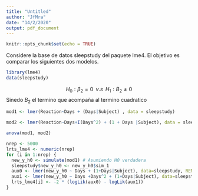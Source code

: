 ---
title: "Untitled"
author: "JfMra"
date: "14/2/2020"
output: pdf_document
---

```{r setup, include=FALSE}
knitr::opts_chunk$set(echo = TRUE)
```


Considere la base de datos sleepstudy del paquete lme4. El objetivo es comparar los siguientes dos modelos.
```{r}
library(lme4)
data(sleepstudy)
```

$$H_0: \beta_2 = 0 \;\; v.s \;\; H_1: B_2 \not=0 $$
Sinedo $B_2$ el termino que acompaña al termino cuadratico
```{r}
mod1 <- lmer(Reaction~Days + (Days|Subject) , data = sleepstudy)

mod2 <- lmer(Reaction~Days+I(Days^2) + (1 + Days |Subject), data = sleepstudy)
```

```{r}
anova(mod1, mod2)
```


```{r}
nrep <- 5000
lrts_lme4 <- numeric(nrep)
for (i in 1:nrep) {
  new_y_h0 <- simulate(mod1) # Asumiendo H0 verdadera
  sleepstudy$new_y_h0 <- new_y_h0$sim_1
  aux0 <- lmer(new_y_h0 ~ Days + (1+Days|Subject), data=sleepstudy, REML=FALSE)
  aux1 <- lmer(new_y_h0 ~ Days +Days^2 + (1+Days|Subject), data=sleepstudy, REML=FALSE)
  lrts_lme4[i] <- -2 * (logLik(aux0) - logLik(aux1))
}
```


